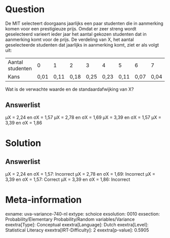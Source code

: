 Question
========

De MIT selecteert doorgaans jaarlijks een paar studenten die in
aanmerking komen voor een prestigieuze prijs. Omdat er zeer streng wordt
geselecteerd varieert ieder jaar het aantal gekozen studenten dat in
aanmerking komt voor de prijs. De verdeling van X, het aantal
geselecteerde studenten dat jaarlijks in aanmerking komt, ziet er als
volgt uit:

  ------------------ ------ ------ ------ ------ ------ ------ ------ ------
  Aantal studenten   0      1      2      3      4      5      6      7
  Kans               0,01   0,11   0,18   0,25   0,23   0,11   0,07   0,04
  ------------------ ------ ------ ------ ------ ------ ------ ------ ------

Wat is de verwachte waarde en de standaardafwijking van X?

Answerlist
----------

μX = 2,24 en σX = 1,57
μX = 2,78 en σX = 1,69
μX = 3,39 en σX = 1,57
μX = 3,39 en σX = 1,86

Solution
========

Answerlist
----------

μX = 2,24 en σX = 1,57: Incorrect
μX = 2,78 en σX = 1,69: Incorrect
μX = 3,39 en σX = 1,57: Correct
μX = 3,39 en σX = 1,86: Incorrect

Meta-information
================
exname: uva-variance-740-nl
extype: schoice
exsolution: 0010
exsection: Probability/Elementary Probability/Random variables/Variance
exextra[Type]: Conceptual
exextra[Language]: Dutch
exextra[Level]: Statistical Literacy
exextra[IRT-Difficulty]: 2
exextra[p-value]: 0.5905

